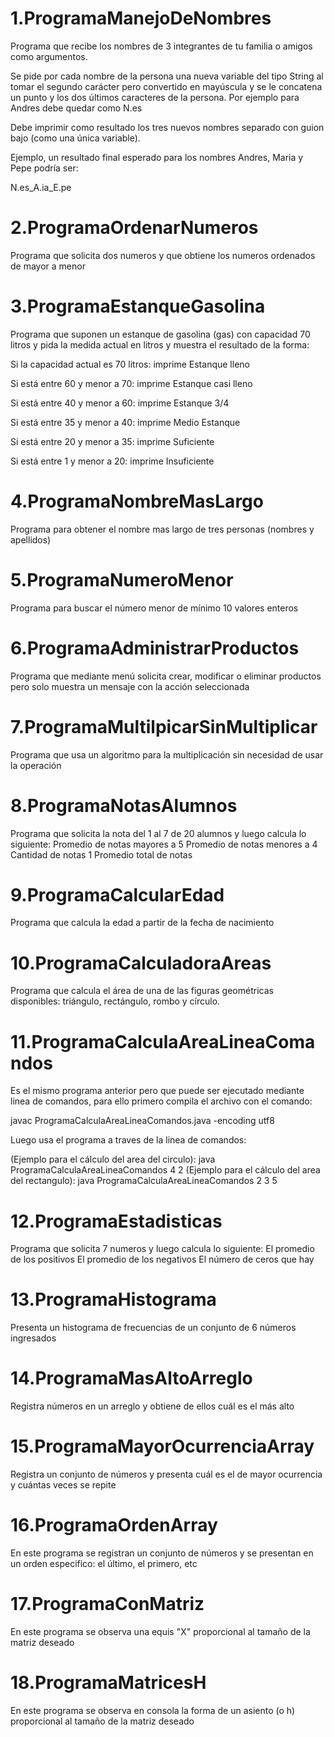 # 1.ProgramaManejoDeNombres

Programa que recibe los nombres de 3 integrantes de tu familia o amigos como argumentos.

Se pide por cada nombre de la persona una nueva variable del tipo String al tomar el segundo carácter pero convertido en mayúscula y se le concatena un punto y los dos últimos caracteres de la persona. Por ejemplo para Andres debe quedar como N.es

Debe imprimir como resultado los tres nuevos nombres separado con guion bajo (como una única variable).

Ejemplo, un resultado final esperado para los nombres Andres, Maria y Pepe podría ser:

N.es_A.ia_E.pe


# 2.ProgramaOrdenarNumeros

Programa que solicita dos numeros y que obtiene los numeros ordenados de mayor a menor


# 3.ProgramaEstanqueGasolina

Programa que suponen un estanque de gasolina (gas) con capacidad 70 litros y pida la medida actual en litros y muestra el resultado de la forma:

Si la capacidad actual es 70 litros: imprime Estanque lleno

Si está entre 60 y menor a 70: imprime Estanque casi lleno

Si está entre 40 y menor a 60: imprime Estanque  3/4

Si está entre 35 y menor a 40: imprime Medio Estanque 

Si está entre 20 y menor a 35: imprime Suficiente

Si está entre 1 y menor a 20: imprime Insuficiente

# 4.ProgramaNombreMasLargo

Programa para obtener el nombre mas largo de tres personas (nombres y apellidos)

# 5.ProgramaNumeroMenor

Programa para buscar el número menor de mínimo 10 valores enteros

# 6.ProgramaAdministrarProductos

Programa que mediante menú solicita crear, modificar o eliminar productos pero solo muestra un mensaje con la acción seleccionada

# 7.ProgramaMultilpicarSinMultiplicar

Programa que usa un algoritmo para la multiplicación sin necesidad de usar la operación

# 8.ProgramaNotasAlumnos

Programa que solicita la nota del 1 al 7 de 20 alumnos y luego calcula lo siguiente:
Promedio de notas mayores a 5
Promedio de notas menores a 4
Cantidad de notas 1
Promedio total de notas

# 9.ProgramaCalcularEdad

Programa que calcula la edad a partir de la fecha de nacimiento

# 10.ProgramaCalculadoraAreas

Programa que calcula el área de una de las figuras geométricas disponibles: triángulo, rectángulo, rombo y círculo.

# 11.ProgramaCalculaAreaLineaComandos

Es el mismo programa anterior pero que puede ser ejecutado mediante linea de comandos, para ello primero compila el archivo con el comando:

javac ProgramaCalculaAreaLineaComandos.java -encoding utf8

Luego usa el programa a traves de la linea de comandos:

(Ejemplo para el cálculo del area del circulo): java ProgramaCalculaAreaLineaComandos 4 2
(Ejemplo para el cálculo del area del rectangulo): java ProgramaCalculaAreaLineaComandos 2 3 5


# 12.ProgramaEstadisticas

Programa que solicita 7 numeros y luego calcula lo siguiente:
El promedio de los positivos
El promedio de los negativos
El número de ceros que hay

# 13.ProgramaHistograma

Presenta un histograma de frecuencias de un conjunto de 6 números ingresados

# 14.ProgramaMasAltoArreglo

Registra números en un arreglo y obtiene de ellos cuál es el más alto


# 15.ProgramaMayorOcurrenciaArray

Registra un conjunto de números y presenta cuál es el de mayor ocurrencia y cuántas veces se repite

# 16.ProgramaOrdenArray

En este programa se registran un conjunto de números y se presentan en un orden especifico: el último, el primero, etc

# 17.ProgramaConMatriz

En este programa se observa una equis "X" proporcional al tamaño de la matriz deseado

# 18.ProgramaMatricesH

En este programa se observa en consola la forma de un asiento (o h) proporcional al tamaño de la matriz deseado